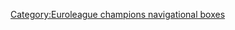 {{Navbox
| name = Maccabi Tel Aviv BC 2013–14 Euroleague champions
| titlestyle = background:#6495ED; color:#EFE196;
| title = '''[[Maccabi Tel Aviv B.C.|<span style="color:#EFE196;">Maccabi Electra</span>]] [[2013–14 Euroleague|<span style="color:#efe196;">2013–14 Euroleague Champions</span>]]'''
| listclass = hlist
| list1 =
* 4 [[Tyrese Rice|Rice]] ([[2014 Euroleague Final Four|Final4]] [[Euroleague Final Four MVP|MVP]]) 
* 5 [[Shawn James|James]]
* 6 [[Devin Smith (basketball)|Smith]]
* 7 [[Ricky Hickman|Hickman]]
* 8 [[Joe Ingles|Ingles]]
* 9 [[Alex Tyus|Tyus]]
* 10 [[Guy Pnini|Pnini]]
* 11 [[Andrija Žižić|Žižić]]
* 12 [[Yogev Ohayon|Ohayon]]
* 13 [[David Blu|Blu]]
* 14 [[Ben Altit|Altit]]
* 15 [[Sylven Landesberg|Landesberg]]
* 21 [[Sofoklis Schortsanitis|Schortsanitis]]
* 22 [[Arad Harrari|Harrari]]

* Head coach: [[大衛·布拉特|布拉特]]

* Assistant coaches: [[Guy Goodes|Goodes]]
* [[Alon Stein|Stein]]
</div>
}}<noinclude>
{{collapsible option}}
[[Category:Euroleague champions navigational boxes]]
</noinclude>